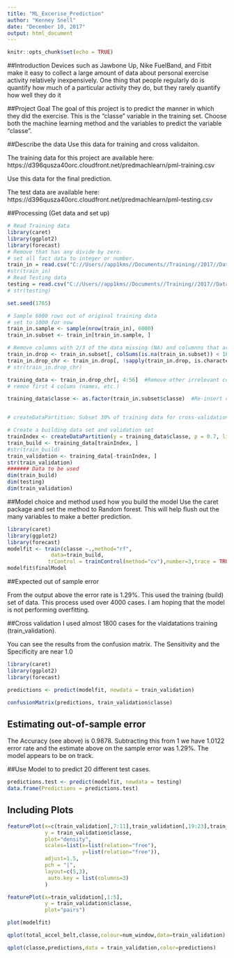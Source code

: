 ---
title: "ML_Excerise_Prediction"
author: "Kenney Snell"
date: "December 10, 2017"
output: html_document
---

```{r setup, include=FALSE}
knitr::opts_chunk$set(echo = TRUE)
```
##Introduction
Devices such as Jawbone Up, Nike FuelBand, and Fitbit make it easy to collect a large amount of data about personal exercise activity relatively inexpensively.   One thing that people regularly do is quantify how much of a particular activity they do, but they rarely quantify how well they do it

##Project Goal
The goal of this project is to predict the manner in which they did the exercise. This is the "classe" variable in the training set. Choose both the machine learning method and the variables to predict the variable "classe".


##Describe the data
Use this data for training and cross validaiton.

The training data for this project are available here: 
https://d396qusza40orc.cloudfront.net/predmachlearn/pml-training.csv

Use this data for the final prediction.

The test data are available here:
https://d396qusza40orc.cloudfront.net/predmachlearn/pml-testing.csv


##Processing (Get data and set up)  

```{r Get_data_pre, echo=TRUE}
# Read Training data
library(caret)
library(ggplot2)
library(forecast)
# Remove that has any divide by zero.
# set all fact data to integer or number.
train_in = read.csv("C://Users//app1kms//Documents//Training//2017//DataScience_Downloads//ML//pml-training.csv", stringsAsFactors = FALSE, na.strings = c("#DIV/0!"))
#str(train_in)
# Read Testing data
testing = read.csv("C://Users//app1kms//Documents//Training//2017//DataScience_Downloads//ML//pml-testing.csv")
# str(testing)

set.seed(1765)

# Sample 6000 rows out of original training data
# set to 1000 for now
train_in.sample <- sample(nrow(train_in), 6000)
train_in.subset <- train_in[train_in.sample, ]

# Remove columns with 2/3 of the data missing (NA) and columnns that are character data 
train_in.drop <- train_in.subset[, colSums(is.na(train_in.subset)) < 107]  #Columns with 2/3 (107) NA values
train_in.drop_chr <- train_in.drop[, !sapply(train_in.drop, is.character)]  #Columns of 'character'' type
# str(train_in.drop_chr)

training_data <- train_in.drop_chr[, 4:56]  #Remove other irrelevant columns through manual inspection
# remoe first 4 colums (names, etc.)

training_data$classe <- as.factor(train_in.subset$classe)  #Re-insert classe column, convert to factor


# createDataPartition: Subset 30% of training data for cross-validation

# Create a building data set and validation set
trainIndex <- createDataPartition(y = training_data$classe, p = 0.7, list = FALSE)
train_build <- training_data[trainIndex, ]
#str(train_build)
train_validation <- training_data[-trainIndex, ]
str(train_validation)
####### Data to be used
dim(train_build)
dim(testing)
dim(train_validation)
```


##Model choice and method used how you build the model 
Use the caret package and set the method to Random forest.  This will help flush out the many variables to make a better prediction.


```{r modFit,dependson="classe",echo=TRUE}
library(caret)
library(ggplot2)
library(forecast)
modelfit <- train(classe ~.,method="rf",
              data=train_build, 
             trControl = trainControl(method="cv"),number=3,trace = TRUE)
modelfit$finalModel

```




##Expected out of sample error

From the output above the error rate is 1.29%.  This used the training (build) set of data.  This process used over 4000 cases.  I am hoping that the model is not performing overfitting.



##Cross validation
I used almost 1800 cases for the vlaidatations training (train_validation).

You can see the results from the confusion matrix.  The Sensitivity and the Specificity are near 1.0



```{r CrossValidate,dependson="classe",echo=TRUE}
library(caret)
library(ggplot2)
library(forecast)

predictions <- predict(modelfit, newdata = train_validation)

confusionMatrix(predictions, train_validation$classe)

```
## Estimating out-of-sample error

The Accuracy (see above) is 0.9878.  Subtracting this from 1 we have 1.0122 error rate and the estimate above on the sample error was 1.29%.  The model appears to be on track.


##Use Model to to predict 20 different test cases. 

```{r Predic_Class,echo=TRUE}


predictions.test <- predict(modelfit, newdata = testing)
data.frame(Predictions = predictions.test)
```




## Including Plots


```{r Plot_featureplot_density, echo=FALSE}
featurePlot(x=c(train_validation[,7:11],train_validation[,19:23],train_validation[,49:53]) ,
            y = train_validation$classe,
            plot="density",
            scales=list(x=list(relation="free"),
                        y=list(relation="free")),
            adjust=1.5,
            pch = "|",
            layout=c(5,3),
             auto.key = list(columns=3)
            )

```



```{r Plot_featureplot, echo=FALSE}
featurePlot(x=train_validation[,1:5],
            y = train_validation$classe,
            plot="pairs")

```

```{r Plot_accuracy, echo=FALSE}
plot(modelfit)

```

```{r Plot_validate, echo=FALSE}
qplot(total_accel_belt,classe,colour=num_window,data=train_validation)

```


```{r Plot_final, echo=FALSE}
qplot(classe,predictions,data = train_validation,color=predictions) 

```

